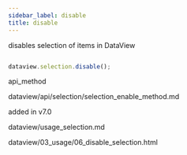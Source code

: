 ```yaml
---
sidebar_label: disable
title: disable
---
```



          


<Short>
 disables selection of items in DataView






</Short>


~~~js

dataview.selection.disable();

~~~
 api_method

<Descr>



</Descr>


 
dataview/api/selection/selection_enable_method.md




added in v7.0

 dataview/usage_selection.md

 dataview/03_usage/06_disable_selection.html